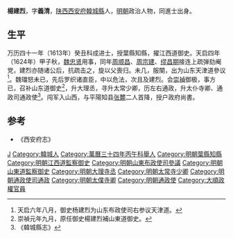 {{Otheruses|other=名为杨义清的其他人物|杨义清}}

'''楊建烈'''，字'''義清'''，[[陕西|陕西]][[西安府|西安府]][[韓城縣|韓城縣]]人，[[明朝|明朝]]政治人物，同進士出身。

==生平==
万历四十一年（1613年）癸丑科成进士，授葉縣知縣，擢江西道御史。天启四年（1624年）甲子秋，[[魏忠贤|魏忠贤]]用事，同年[[周顺昌|周顺昌]]、[[周宗建|周宗建]]、[[缪昌期|缪昌期]]接连上疏弹劾阉党，建烈亦随诸公后，抗疏击之，旋以父喪归。未几，服闋，出为山东天津道參议<ref>天启六年八月，御史杨建烈为山东布政使司右参议天津道。</ref>。魏璫怒未已，先后罗织诸直臣，中以危法，次且及建烈。会[[崇禎|崇禎]]御极，事方已，召补山东道御史<ref>崇禎元年九月，原任御史楊建烈補山東道御史。</ref>，升大理丞，寻升太常少卿，历左右通政，升太仆寺卿、通政司通政使<ref>《韓城縣志》</ref>。闯军入山西，与平陽知县[[张麓|张麓]]二人首降，授户政府尚書。

==参考==
{{reflist}}
* 《西安府志》

{{萬曆四十一年癸丑科殿試金榜}}

{{Authority control}}

{{DEFAULTSORT:Yang杨}}

[[Category:杨姓|J]]
[[Category:韓城人|Category:韓城人]]
[[Category:萬曆三十四年丙午科舉人|Category:萬曆三十四年丙午科舉人]]
[[Category:明朝葉縣知縣|Category:明朝葉縣知縣]]
[[Category:明朝江西道監察御史|Category:明朝江西道監察御史]]
[[Category:明朝山東布政使司參議|Category:明朝山東布政使司參議]]
[[Category:明朝山東道監察御史|Category:明朝山東道監察御史]]
[[Category:明朝大理寺丞|Category:明朝大理寺丞]]
[[Category:明朝太常寺少卿|Category:明朝太常寺少卿]]
[[Category:明朝通政使司通政|Category:明朝通政使司通政]]
[[Category:明朝太僕寺卿|Category:明朝太僕寺卿]]
[[Category:明朝通政使|Category:明朝通政使]]
[[Category:大順政權官員|Category:大順政權官員]]


{{明朝人物小作品}}